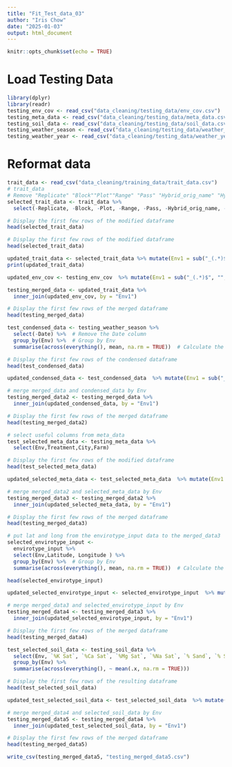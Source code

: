 ```yaml
---
title: "Fit_Test_data_03"
author: "Iris Chow"
date: "2025-01-03"
output: html_document
---
```


```r
knitr::opts_chunk$set(echo = TRUE)
```

# Load Testing Data
```r
library(dplyr)
library(readr)
testing_env_cov <- read_csv("data_cleaning/testing_data/env_cov.csv")
testing_meta_data <- read_csv("data_cleaning/testing_data/meta_data.csv")
testing_soil_data <- read_csv("data_cleaning/testing_data/soil_data.csv")
testing_weather_season <- read_csv("data_cleaning/testing_data/weather_season.csv")
testing_weather_year <- read_csv("data_cleaning/testing_data/weather_year.csv")
```
# Reformat data
```r
trait_data <- read_csv("data_cleaning/training_data/trait_data.csv")
# trait_data
# Remove "Replicate" "Block""Plot""Range" "Pass" "Hybrid_orig_name" "Hybrid_Parent1""Hybrid_Parent2"  
selected_trait_data <- trait_data %>%
  select(-Replicate, -Block, -Plot, -Range, -Pass, -Hybrid_orig_name, -Hybrid_Parent1, -Hybrid_Parent2)

# Display the first few rows of the modified dataframe
head(selected_trait_data)
```

```r
# Display the first few rows of the modified dataframe
head(selected_trait_data)
```
```r
updated_trait_data <- selected_trait_data %>% mutate(Env1 = sub("_(.*)$", "", Env))
print(updated_trait_data)
```
```r
updated_env_cov <- testing_env_cov  %>% mutate(Env1 = sub("_(.*)$", "", Env))
```


```r
testing_merged_data <- updated_trait_data %>%
  inner_join(updated_env_cov, by = "Env1")

# Display the first few rows of the merged dataframe
head(testing_merged_data)
```

```r
test_condensed_data <- testing_weather_season %>%
  select(-Date) %>%  # Remove the Date column
  group_by(Env) %>%  # Group by Env
  summarise(across(everything(), mean, na.rm = TRUE))  # Calculate the mean for each group

# Display the first few rows of the condensed dataframe
head(test_condensed_data)
```
```r
updated_condensed_data <- test_condensed_data  %>% mutate(Env1 = sub("_(.*)$", "", Env))
```

```r
# merge merged_data and condensed_data by Env
testing_merged_data2 <- testing_merged_data %>%
  inner_join(updated_condensed_data, by = "Env1")

# Display the first few rows of the merged dataframe
head(testing_merged_data2)
```
```r
# select useful columns from meta_data
test_selected_meta_data <- testing_meta_data %>%
  select(Env,Treatment,City,Farm)

# Display the first few rows of the modified dataframe
head(test_selected_meta_data)
```


```r
updated_selected_meta_data <- test_selected_meta_data  %>% mutate(Env1 = sub("_(.*)$", "", Env))
```

```r
# merge merged_data2 and selected_meta_data by Env
testing_merged_data3 <- testing_merged_data2 %>%
  inner_join(updated_selected_meta_data, by = "Env1")

# Display the first few rows of the merged dataframe
head(testing_merged_data3)
```

```r
# put lat and long from the envirotype_input data to the merged_data3
selected_envirotype_input <- 
  envirotype_input %>% 
  select(Env,Latitude, Longitude ) %>%
  group_by(Env) %>%  # Group by Env
  summarise(across(everything(), mean, na.rm = TRUE))  # Calculate the mean for each group

head(selected_envirotype_input)
```
```r
updated_selected_envirotype_input <- selected_envirotype_input  %>% mutate(Env1 = sub("_(.*)$", "", Env))
```

```r
# merge merged_data3 and selected_envirotype_input by Env
testing_merged_data4 <- testing_merged_data3 %>%
  inner_join(updated_selected_envirotype_input, by = "Env1")

# Display the first few rows of the merged dataframe
head(testing_merged_data4)
```
```r
test_selected_soil_data <- testing_soil_data %>%
  select(Env, `%K Sat`, `%Ca Sat`, `%Mg Sat`, `%Na Sat`, `% Sand`, `% Silt`, `% Clay`) %>%
  group_by(Env) %>%
  summarise(across(everything(), ~ mean(.x, na.rm = TRUE)))

# Display the first few rows of the resulting dataframe
head(test_selected_soil_data)
```

```r
updated_test_selected_soil_data <- test_selected_soil_data  %>% mutate(Env1 = sub("_(.*)$", "", Env))
```

```r
# merge merged_data4 and selected_soil_data by Env
testing_merged_data5 <- testing_merged_data4 %>%
  inner_join(updated_test_selected_soil_data, by = "Env1")

# Display the first few rows of the merged dataframe
head(testing_merged_data5)

write_csv(testing_merged_data5, "testing_merged_data5.csv")
```




